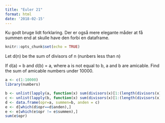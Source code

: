 ```yaml
---
title: "Euler 21"
format: html
date: '2018-02-15'
---
```


Ku godt bruge lidt forklaring. Der er også mere elegante måder at 
få summen end at skulle have den forbi en dataframe.

```r
knitr::opts_chunk$set(echo = TRUE)
```

Let d(n) be the sum of divisors of n (nunbers less than n)

If d(a) = b and d(b) = a, where a is not equal to b, a and b are amicable.
Find the sum of amicable numbers under 10000.


```r
a <- c(1:10000)
library(numbers)

b <- unlist(lapply(a, function(x) sum(divisors(x)[1:(length(divisors(x))-1)])))
c <- unlist(lapply(b, function(x) sum(divisors(x)[1:(length(divisors(x))-1)])))
d <- data.frame(opr=a, summen=b, anden = c)
e <- d[which(d$opr==d$anden),]
e <- e[which(e$opr != e$summen),]
sum(e$opr)
```

